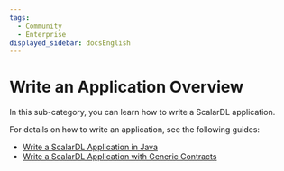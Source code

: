 ```yaml
---
tags:
  - Community
  - Enterprise
displayed_sidebar: docsEnglish
---
```


# Write an Application Overview

In this sub-category, you can learn how to write a ScalarDL application.

For details on how to write an application, see the following guides:

- [Write a ScalarDL Application in Java](how-to-write-applications.mdx)
- [Write a ScalarDL Application with Generic Contracts](how-to-write-applications-with-generic-contracts.mdx)

